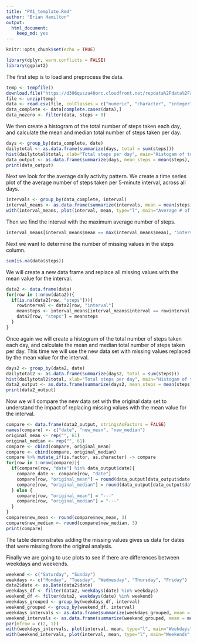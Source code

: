 ```yaml
---
title: "PA1_template.Rmd"
author: "Brian Hamilton"
output: 
  html_document:
    keep_md: yes
---
```


```r
knitr::opts_chunk$set(echo = TRUE)
```

```r
library(dplyr, warn.conflicts = FALSE)
library(ggplot2)
```

The first step is to load and preprocess the data.

```r
temp <- tempfile()
download.file("https://d396qusza40orc.cloudfront.net/repdata%2Fdata%2Factivity.zip", temp)
file <- unzip(temp)
data <- read.csv(file, colClasses = c("numeric", "character", "integer"))
data_complete <- data[complete.cases(data),]
data_nozero <- filter(data, steps > 0)
```

We then create a histogram of the total number of steps taken each day, and calculate the mean and median total number of steps taken per day. 

```r
days <- group_by(data_complete, date)
dailytotal <- as.data.frame(summarize(days, total = sum(steps)))
hist(dailytotal$total, xlab="Total steps per day", main="Histogam of total steps per day")
data_output <- as.data.frame(summarize(days, mean_steps = mean(steps), median_steps = median(steps))) 
print(data_output)
```

Next we look for the average daily activity pattern. We create a time series plot of the average number of steps taken per 5-minute interval, across all days. 

```r
intervals <- group_by(data_complete, interval)
interval_means <- as.data.frame(summarize(intervals, mean = mean(steps)))
with(interval_means, plot(interval, mean, type="l", main="Average # of steps per interval"))
```

Then we find the interval with the maximum average number of steps.

```r
interval_means[interval_means$mean == max(interval_means$mean), "interval"]
```

Next we want to determine the number of missing values in the steps column.

```r
sum(is.na(data$steps))
```

We will create a new data frame and replace all missing values with the mean value for the interval.

```r
data2 <- data.frame(data)
for(row in 1:nrow(data2)){ 
  if(is.na(data2[row, "steps"])){
    rowinterval <- data2[row, "interval"]
    meansteps <- interval_means[interval_means$interval == rowinterval, "mean"]
    data2[row, "steps"] = meansteps
  }
}
```

Once again we will create a histogram of the total number of steps taken each day, and calculate the mean and median total number of steps taken per day. This time we will use the new data set with missing values replaced by the mean value for the interval.

```r
days2 <- group_by(data2, date)
dailytotal2 <- as.data.frame(summarize(days2, total = sum(steps)))
hist(dailytotal2$total, xlab="Total steps per day", main="Histogam of total steps per day")
data2_output <- as.data.frame(summarize(days2, mean_steps = mean(steps), median_steps = median(steps))) 
print(data2_output)
```

Now we will compare the new data set with the original data set to understand the impact of replacing missing values with the mean value for the interval.

```r
compare <- data.frame(data2_output, stringsAsFactors = FALSE)
names(compare) <- c("date", "new_mean", "new_median")
original_mean <- rep("", 61)
original_median <- rep("", 61)
compare <- cbind(compare, original_mean)
compare <- cbind(compare, original_median)
compare %>% mutate_if(is.factor, as.character) -> compare
for(row in 1:nrow(compare)){
  if(compare[row, "date"] %in% data_output$date){
    compare_date <- compare[row, "date"]
    compare[row, "original_mean"] = round(data_output[data_output$date == compare_date,"mean_steps"], 3)
    compare[row, "original_median"] = round(data_output[data_output$date == compare_date, "median_steps"], 3)
  } else {
    compare[row, "original_mean"] = "---"
    compare[row, "original_median"] = "---"
  }
}
compare$new_mean <- round(compare$new_mean, 3)
compare$new_median <- round(compare$new_median, 3)
print(compare)
```

The table demonstrates adding the missing values gives us data for dates that were missing from the original analysis.

Finally we are going to use plots to see if there are differences between weekdays and weekends. 

```r
weekend <- c("Saturday", "Sunday")
weekdays <- c("Monday", "Tuesday", "Wednesday", "Thursday", "Friday")
data2$date <- as.Date(data2$date)
weekdays_df <- filter(data2, weekdays(date) %in% weekdays)
weekend_df <- filter(data2, weekdays(date) %in% weekend)
weekdays_grouped <- group_by(weekdays_df, interval)
weekend_grouped <- group_by(weekend_df, interval)
weekdays_intervals <- as.data.frame(summarize(weekdays_grouped, mean = mean(steps)))
weekend_intervals <- as.data.frame(summarize(weekend_grouped, mean = mean(steps)))
par(mfrow = c(2, 1))
with(weekdays_intervals, plot(interval, mean, type="l", main="Weekdays", ylim=c(0,200)))
with(weekend_intervals, plot(interval, mean, type="l", main="Weekends", ylim=c(0,200)))
```


